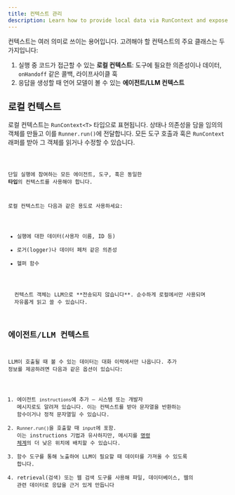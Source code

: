 ```yaml
---
title: 컨텍스트 관리
description: Learn how to provide local data via RunContext and expose context to the LLM
---
```



컨텍스트는 여러 의미로 쓰이는 용어입니다. 고려해야 할 컨텍스트의 주요 클래스는 두 가지입니다:

1. 실행 중 코드가 접근할 수 있는 **로컬 컨텍스트**: 도구에 필요한 의존성이나 데이터, `onHandoff` 같은 콜백, 라이프사이클 훅
2. 응답을 생성할 때 언어 모델이 볼 수 있는 **에이전트/LLM 컨텍스트**

## 로컬 컨텍스트

로컬 컨텍스트는 `RunContext<T>` 타입으로 표현됩니다. 상태나 의존성을 담을 임의의 객체를 만들고 이를 `Runner.run()`에 전달합니다. 모든 도구 호출과 훅은 `RunContext` 래퍼를 받아 그 객체를 읽거나 수정할 수 있습니다.

<Code lang="typescript" code={localContextExample} title="로컬 컨텍스트 예시" />

단일 실행에 참여하는 모든 에이전트, 도구, 훅은 동일한 **타입**의 컨텍스트를 사용해야 합니다.

로컬 컨텍스트는 다음과 같은 용도로 사용하세요:

- 실행에 대한 데이터(사용자 이름, ID 등)
- 로거(logger)나 데이터 페처 같은 의존성
- 헬퍼 함수

<Aside type="note">
  컨텍스트 객체는 LLM으로 **전송되지 않습니다**. 순수하게 로컬에서만 사용되며
  자유롭게 읽고 쓸 수 있습니다.
</Aside>

## 에이전트/LLM 컨텍스트

LLM이 호출될 때 볼 수 있는 데이터는 대화 이력에서만 나옵니다. 추가 정보를 제공하려면 다음과 같은 옵션이 있습니다:

1. 에이전트 `instructions`에 추가 – 시스템 또는 개발자 메시지로도 알려져 있습니다. 이는 컨텍스트를 받아 문자열을 반환하는 함수이거나 정적 문자열일 수 있습니다.
2. `Runner.run()`을 호출할 때 `input`에 포함. 이는 instructions 기법과 유사하지만, 메시지를 [명령 체계](https://cdn.openai.com/spec/model-spec-2024-05-08.html#follow-the-chain-of-command)의 더 낮은 위치에 배치할 수 있습니다.
3. 함수 도구를 통해 노출하여 LLM이 필요할 때 데이터를 가져올 수 있도록 합니다.
4. retrieval(검색) 또는 웹 검색 도구를 사용해 파일, 데이터베이스, 웹의 관련 데이터로 응답을 근거 있게 만듭니다
